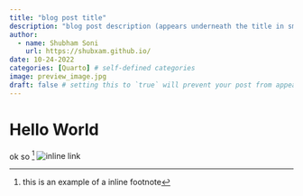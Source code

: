 ```yaml
---
title: "blog post title"
description: "blog post description (appears underneath the title in smaller text) which is included on the listing page"
author:
  - name: Shubham Soni
    url: https://shubxam.github.io/
date: 10-24-2022
categories: [Quarto] # self-defined categories
image: preview_image.jpg
draft: false # setting this to `true` will prevent your post from appearing on your listing page until you're ready!
---
```


# Hello World

ok so ^[this is an example of a inline footnote] ![inline link](../post-with-code/index.qmd)